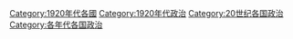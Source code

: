 
[[Category:1920年代各國|Category:1920年代各國]]
[[Category:1920年代政治|Category:1920年代政治]]
[[Category:20世纪各国政治|Category:20世纪各国政治]]
[[Category:各年代各国政治|Category:各年代各国政治]]